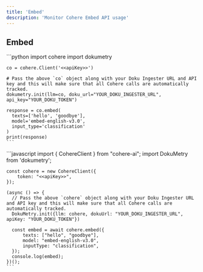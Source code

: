 ```yaml
---
title: 'Embed'
description: 'Monitor Cohere Embed API usage'
---
```


## Embed
<Tabs>
  <Tab title="Python">
    ```python
    import cohere
    import dokumetry

    co = cohere.Client('<<apiKey>>')

    # Pass the above `co` object along with your Doku Ingester URL and API key and this will make sure that all Cohere calls are automatically tracked.
    dokumetry.init(llm=co, doku_url="YOUR_DOKU_INGESTER_URL", api_key="YOUR_DOKU_TOKEN")

    response = co.embed(
      texts=['hello', 'goodbye'],
      model='embed-english-v3.0',
      input_type='classification'
    )
    print(response)
    ```
  </Tab>
  <Tab title="Javascript">
    ```javascript
    import { CohereClient } from "cohere-ai";
    import DokuMetry from 'dokumetry';

    const cohere = new CohereClient({
        token: "<<apiKey>>",
    });

    (async () => {
      // Pass the above `cohere` object along with your Doku Ingester URL and API key and this will make sure that all Cohere calls are automatically tracked.
      DokuMetry.init({llm: cohere, dokuUrl: "YOUR_DOKU_INGESTER_URL", apiKey: "YOUR_DOKU_TOKEN"})

      const embed = await cohere.embed({
          texts: ["hello", "goodbye"],
          model: "embed-english-v3.0",
          inputType: "classification",
      });
      console.log(embed);
    })();
    ```
  </Tab>
</Tabs>